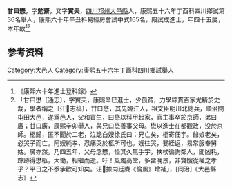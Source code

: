 {{明清人物信息框
| 姓名 =甘曰懋
| 圖片名稱=  
| 圖片大小 = 220px
| 圖片說明 =  
| 最高職務 =  
| 國家 = 大清
| 爵位 =
| 籍貫 = [[四川|四川]][[邛州|邛州]][[大邑縣|大邑縣]]
| 字號 =  字勉齋
| 諡號 = 
| 出生日期 = 十二月十八日
| 出生地點 =
| 逝世日期 =  
| 逝世地點 = 
| 墓葬 = 縣南甘家營<ref>「國朝進士甘曰懋墓在縣南甘家營。曰懋，戸部主事，祖文臣，川北總鎮，始由鄰水遷居邑南」。《大邑縣志》古蹟十</ref> 
| 配偶 = 徐氏 
| 親屬 = 曾祖甘明忠、祖甘文臣〔鄰水人，川北總兵〕、父甘和，母嚴氏
| 出身 = 
*  康熙六十年辛丑科進士出身
| 經歷 = 
| 著作 =  
*
*
*
}}
'''甘曰懋'''{{BD|？年||1721年||}}，字'''勉齋'''，又字'''實夫'''，[[四川|四川]][[邛州|邛州]][[大邑縣|大邑縣]]人，康熙五十六年丁酉科四川鄉試第36名舉人，康熙六十年辛丑科易經房會試中式165名，殿試成進士，年四十五歲，本年故<ref>《康熙六十年進士登科錄》</ref><ref>「甘曰懋〔通志〕，字實夫，康熙辛巳進士，少孤貧，力學綜貫百家尤精於史裁，學者稱之〔汪𣿄志稿〕，甘曰懋，其先臨江人，祖文臣明川北總兵，順治間屯田大邑，遂爲邑人，父和貢生，曰懋以科甲起家，官主事卒於京師，弟曰廣；甘曰廣，康熙辛卯舉人，與兄曰懋善事父母。懋以進士在都觀政，没於京師。柩歸，匿不聞於二老，泣跪白嫂徐氏曰：兄亡矣，柩寄佃宇。爺娘老矣，必哭子而亡。阿嫂純孝，忍痛哭於柩所可也。嫂往哭，翣絰返，易常服奉舅姑。廣亦然。乃四五年，父母念懋，怪其久無手字，扶杖徧詢鄰人，聞凶耗，踪跡得懋柩，大慟，相繼而逝。吁！風燭高堂，多畱晚景，非賢嫂從權之孝乎？平日之不忝承歡可知矣。汪𣿄據向廷賡《倫風》增補」，[同治]《大邑縣志》</ref>

== 参考资料 ==
{{reflist}}

{{康熙六十年辛丑科殿試金榜}}

{{Authority control}}

{{DEFAULTSORT:}}
[[Category:大邑人|Category:大邑人]]
[[Category:康熙五十六年丁酉科四川鄉試舉人|Category:康熙五十六年丁酉科四川鄉試舉人]]


{{清朝人物小作品}}